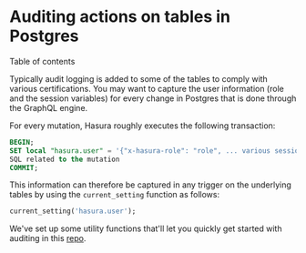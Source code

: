 
Auditing actions on tables in Postgres
======================================

Table of contents

Typically audit logging is added to some of the tables to comply with
various certifications. You may want to capture the user information
(role and the session variables) for every change in Postgres that is
done through the GraphQL engine.

For every mutation, Hasura roughly executes the following transaction:

```sql
BEGIN;
SET local "hasura.user" = '{"x-hasura-role": "role", ... various session variables}'
SQL related to the mutation
COMMIT;
```

This information can therefore be captured in any trigger on the
underlying tables by using the `current_setting` function as follows:

```sql
current_setting('hasura.user');
```

We\'ve set up some utility functions that\'ll let you quickly get
started with auditing in this
[repo](https://github.com/hasura/audit-trigger).
